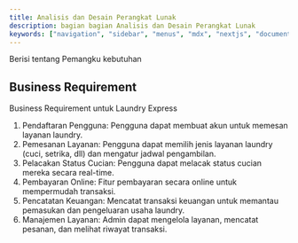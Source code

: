```yaml
---
title: Analisis dan Desain Perangkat Lunak
description: bagian bagian Analisis dan Desain Perangkat Lunak
keywords: ["navigation", "sidebar", "menus", "mdx", "nextjs", "documents"]
---
```

Berisi tentang Pemangku kebutuhan 
## Business Requirement 

Business Requirement untuk Laundry Express

1. Pendaftaran Pengguna: Pengguna dapat membuat akun untuk memesan layanan laundry.
2. Pemesanan Layanan: Pengguna dapat memilih jenis layanan laundry (cuci, setrika, dll) dan mengatur jadwal pengambilan.
3. Pelacakan Status Cucian: Pengguna dapat melacak status cucian mereka secara real-time.
4. Pembayaran Online: Fitur pembayaran secara online untuk mempermudah transaksi.
5. Pencatatan Keuangan: Mencatat transaksi keuangan untuk memantau pemasukan dan pengeluaran usaha laundry.
6. Manajemen Layanan: Admin dapat mengelola layanan, mencatat pesanan, dan melihat riwayat transaksi.